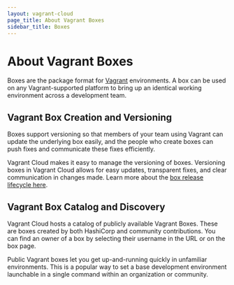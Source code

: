 ```yaml
---
layout: vagrant-cloud
page_title: About Vagrant Boxes
sidebar_title: Boxes
---
```


# About Vagrant Boxes

Boxes are the package format for [Vagrant](https://vagrantup.com) environments.
A box can be used on any Vagrant-supported platform to bring up an identical
working environment across a development team.

## Vagrant Box Creation and Versioning

Boxes support versioning so that members of your team using Vagrant can update
the underlying box easily, and the people who create boxes can push fixes and
communicate these fixes efficiently.

Vagrant Cloud makes it easy to manage the versioning of boxes. Versioning boxes in
Vagrant Cloud allows for easy updates, transparent fixes, and clear communication in
changes made. Learn more about the [box release lifecycle
here](/docs/vagrant-cloud/boxes/lifecycle).

## Vagrant Box Catalog and Discovery

Vagrant Cloud hosts a catalog of publicly available Vagrant Boxes. These are boxes
created by both HashiCorp and community contributions. You can find an owner of
a box by selecting their username in the URL or on the box page.

Public Vagrant boxes let you get up-and-running quickly in unfamiliar
environments. This is a popular way to set a base development environment
launchable in a single command within an organization or community.

